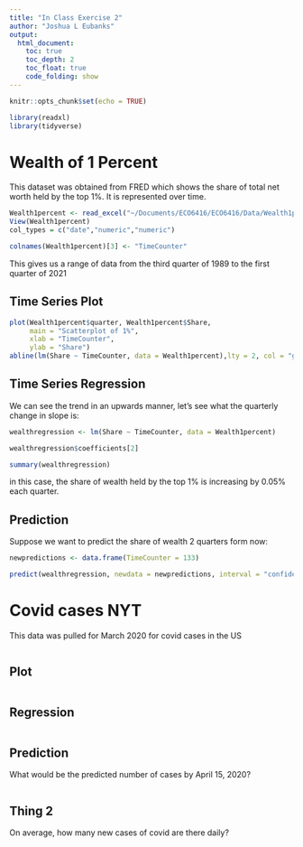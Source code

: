 ```yaml
---
title: "In Class Exercise 2"
author: "Joshua L Eubanks"
output: 
  html_document:
    toc: true
    toc_depth: 2
    toc_float: true
    code_folding: show
---
```


```r
knitr::opts_chunk$set(echo = TRUE)

library(readxl)
library(tidyverse)
```

# Wealth of 1 Percent

This dataset was obtained from FRED which shows the share of total net worth held by the top 1%. It is represented over time.

```r
Wealth1percent <- read_excel("~/Documents/ECO6416/ECO6416/Data/Wealth1percent.xlsx")
View(Wealth1percent) 
col_types = c("date","numeric","numeric")

colnames(Wealth1percent)[3] <- "TimeCounter"

```

This gives us a range of data from the third quarter of 1989 to the first quarter of 2021

## Time Series Plot


```r
plot(Wealth1percent$quarter, Wealth1percent$Share,
     main = "Scatterplot of 1%",
     xlab = "TimeCounter",
     ylab = "Share")
abline(lm(Share ~ TimeCounter, data = Wealth1percent),lty = 2, col = "green")
```


## Time Series Regression

We can see the trend in an upwards manner, let's see what the quarterly change in slope is:

```r
wealthregression <- lm(Share ~ TimeCounter, data = Wealth1percent)

wealthregression$coefficients[2]

summary(wealthregression)
```

in this case, the share of wealth held by the top 1% is increasing by 0.05% each quarter.

## Prediction

Suppose we want to predict the share of wealth 2 quarters form now:

```r
newpredictions <- data.frame(TimeCounter = 133)

predict(wealthregression, newdata = newpredictions, interval = "confidence", level = .8)
```


# Covid cases NYT

This data was pulled for March 2020 for covid cases in the US

```r

```

## Plot

```r


```

## Regression

```r

```


## Prediction

What would be the predicted number of cases by April 15, 2020?

```r

```

## Thing 2 

On average, how many new cases of covid are there daily?

```r


```

